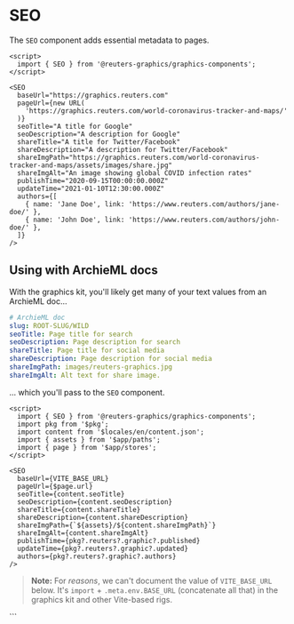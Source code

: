 

<Meta of={SEOStories} />

# SEO

The `SEO` component adds essential metadata to pages.

```svelte
<script>
  import { SEO } from '@reuters-graphics/graphics-components';
</script>

<SEO
  baseUrl="https://graphics.reuters.com"
  pageUrl={new URL(
    'https://graphics.reuters.com/world-coronavirus-tracker-and-maps/'
  )}
  seoTitle="A title for Google"
  seoDescription="A description for Google"
  shareTitle="A title for Twitter/Facebook"
  shareDescription="A description for Twitter/Facebook"
  shareImgPath="https://graphics.reuters.com/world-coronavirus-tracker-and-maps/assets/images/share.jpg"
  shareImgAlt="An image showing global COVID infection rates"
  publishTime="2020-09-15T00:00:00.000Z"
  updateTime="2021-01-10T12:30:00.000Z"
  authors={[
    { name: 'Jane Doe', link: 'https://www.reuters.com/authors/jane-doe/' },
    { name: 'John Doe', link: 'https://www.reuters.com/authors/john-doe/' },
  ]}
/>
```

## Using with ArchieML docs

With the graphics kit, you'll likely get many of your text values from an ArchieML doc...

```yaml
# ArchieML doc
slug: ROOT-SLUG/WILD
seoTitle: Page title for search
seoDescription: Page description for search
shareTitle: Page title for social media
shareDescription: Page description for social media
shareImgPath: images/reuters-graphics.jpg
shareImgAlt: Alt text for share image.
```

... which you'll pass to the `SEO` component.

```svelte
<script>
  import { SEO } from '@reuters-graphics/graphics-components';
  import pkg from '$pkg';
  import content from '$locales/en/content.json';
  import { assets } from '$app/paths';
  import { page } from '$app/stores';
</script>

<SEO
  baseUrl={VITE_BASE_URL}
  pageUrl={$page.url}
  seoTitle={content.seoTitle}
  seoDescription={content.seoDescription}
  shareTitle={content.shareTitle}
  shareDescription={content.shareDescription}
  shareImgPath={`${assets}/${content.shareImgPath}`}
  shareImgAlt={content.shareImgAlt}
  publishTime={pkg?.reuters?.graphic?.published}
  updateTime={pkg?.reuters?.graphic?.updated}
  authors={pkg?.reuters?.graphic?.authors}
/>
```

> **Note:** For _reasons_, we can't document the value of `VITE_BASE_URL` below. It's `import` + `.meta.env.BASE_URL` (concatenate all that) in the graphics kit and other Vite-based rigs.

<Canvas of={SEOStories.Demo} />
```
